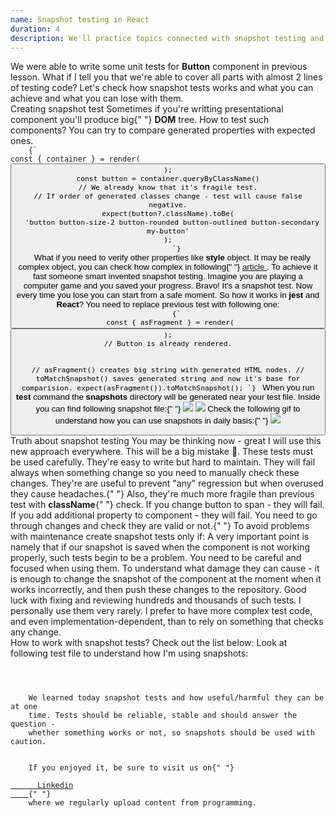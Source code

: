 ```yaml
---
name: Snapshot testing in React
duration: 4
description: We'll practice topics connected with snapshot testing and we'll understand the use cases for snapshots.
---
```


<Prelude>
  <M>
    We were able to write some unit tests for <B>Button</B> component in
    previous lesson. What if I tell you that we're able to cover all parts with
    almost 2 lines of testing code? Let's check how snapshot tests works and
    what you can achieve and what you can lose with them.
  </M>
</Prelude>

<Section>
  <XL>Creating snapshot test</XL>
  <M>
    Sometimes if you're writting presentational component you'll produce big{" "}
    <B>DOM</B> tree. How to test such components? You can try to compare
    generated properties with expected ones.
  </M>
  <Code mode="static" lang="tsx">
    {`
const { container } = render(<Button />);
const button = container.queryByClassName()
// We already know that it's fragile test.
// If order of generated classes change - test will cause false negative.
expect(button?.className).toBe(
  'button button-size-2 button-rounded button-outlined button-secondary my-button'
);
    `}
  </Code>
  <M>
    What if you need to verify other properties like <B>style</B> object. It may
    be really complex object, you can check how complex in following{" "}
    <A
      href="https://greenonsoftware.com/articles/practice/react-timeline-component/"
      outside
    >
      article
    </A>
    . To achieve it fast someone smart invented snapshot testing.
  </M>
  <M>
    Imagine you are playing a computer game and you saved your progress. Bravo!
    It's a snapshot test. Now every time you lose you can start from a safe
    moment.
  </M>
  <M>
    So how it works in <B>jest</B> and <B>React</B>? You need to replace
    previous test with following one:
  </M>
  <Code mode="static" lang="tsx">
    {`
 const { asFragment } = render(<Button />);
// Button is already rendered.
 
// asFragment() creates big string with generated HTML nodes.
// toMatchSnapshot() saves generated string and now it's base for comparision.
expect(asFragment()).toMatchSnapshot();
    `}
  </Code>
  <M>
    When you run <B>test</B> command the <B>__snapshots__</B> directory will be
    generated near your test file. Inside you can find following snapshot
    file:{" "}
  </M>
  <Img
    src="https://raw.githubusercontent.com/polubis/Snippets/main/folders.jpg"
    description="Generated folder and file"
  />
  <Img
    src="https://raw.githubusercontent.com/polubis/Snippets/main/document.jpg"
    description="That's your snapshot"
  />
  <M>
    Check the following gif to understand how you can use snapshots in daily
    basis:{" "}
  </M>
  <Img src="https://raw.githubusercontent.com/polubis/Snippets/main/demo-snapshot.gif" />
</Section>

<Section>
  <XL>Truth about snapshot testing</XL>
  <M>
    You may be thinking now - great I will use this new approach everywhere.
    This will be a big mistake 🚀. These tests must be used carefully. They're
    easy to write but hard to maintain. They will fail always when something
    change so you need to manually check these changes. They're are useful to
    prevent "any" regression but when overused they cause headaches.{" "}
  </M>
  <M>
    Also, they're much more fragile than previous test with <B>className</B>{" "}
    check. If you change button to span - they will fail. If you add additional
    property to component - they will fail. You need to go through changes and
    check they are valid or not.{" "}
  </M>
  <M>To avoid problems with maintenance create snapshot tests only if: </M>
  <List items="You're sure that something is working correctly,You don't have time for better tests,You're testing complex HTML properties generation,Component is pure presentational" />
  <M>
    A very important point is namely that if our snapshot is saved when the
    component is not working properly, such tests begin to be a problem. You
    need to be careful and focused when using them.
  </M>
  <M>
    To understand what damage they can cause - it is enough to change the
    snapshot of the component at the moment when it works incorrectly, and then
    push these changes to the repository. Good luck with fixing and reviewing
    hundreds and thousands of such tests.
  </M>
  <Hint hasBg>
    I personally use them very rarely. I prefer to have more complex test code,
    and even implementation-dependent, than to rely on something that checks any
    change.
  </Hint>
</Section>

<Section>
  <XL>How to work with snapshot tests?</XL>
  <M>Check out the list below: </M>
  <List items="Create a component and make sure manually that it works correctly,Create snapshot test to prevent regression,If you will have some time - jump to tests and write concrete ones,You can remove or leave snapshot test as it is (maybe it still covers uncovered paths) - u2y" />
  <M>Look at following test file to understand how I'm using snapshots:</M>
  <Code
    mode="dynamic"
    lang="tsx"
    linesCount={49}
    src="https://raw.githubusercontent.com/polubis/Snippets/main/snapshot-end.test.tsx"
  />
</Section>

<Summary>
  <M>
    We learned today snapshot tests and how useful/harmful they can be at one
    time. Tests should be reliable, stable and should answer the question -
    whether something works or not, so snapshots should be used with caution.
  </M>
  <M>
    If you enjoyed it, be sure to visit us on{" "}
    <A href="https://www.linkedin.com/in/adrian-po%C5%82ubi%C5%84ski-281ab2172/" outside>
      Linkedin
    </A>{" "}
    where we regularly upload content from programming.
  </M>
</Summary>
